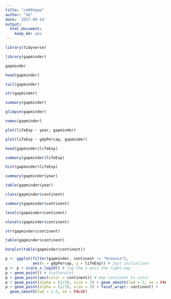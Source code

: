 ```yaml
---
title: "cm004gap"
author: "Gb"
date: '2017-09-14'
output: 
  html_document: 
    keep_md: yes
---
```

```r
library(tidyverse)
```
```r
library(gapminder)
```

```r
gapminder
```
```r
head(gapminder)
```
```r
tail(gapminder)
```
```r
str(gapminder)
```
```r
summary(gapminder)
```
```r
glimpse(gapminder)
```
```r
names(gapminder)
```
```r
plot(lifeExp ~ year, gapminder)
```
```r
plot(lifeExp ~ gdpPercap, gapminder)
```
```r
head(gapminder$lifeExp)
```
```r
summary(gapminder$lifeExp)
```
```r
hist(gapminder$lifeExp)
```
```r
summary(gapminder$year)
```
```r
table(gapminder$year)
```
```r
class(gapminder$continent)
```
```r
summary(gapminder$continent)
```
```r
levels(gapminder$continent)
```
```r
nlevels(gapminder$continent)
```
```r
str(gapminder$continent)
```
```r
table(gapminder$continent)
```
```r
barplot(table(gapminder$continent))
```
```r
p <- ggplot(filter(gapminder, continent != "Oceania"),
            aes(x = gdpPercap, y = lifeExp)) # just initializes
p <- p + scale_x_log10() # log the x axis the right way
p + geom_point() # scatterplot
p + geom_point(aes(color = continent)) # map continent to color
p + geom_point(alpha = (1/3), size = 3) + geom_smooth(lwd = 3, se = FALSE)
p + geom_point(alpha = (1/3), size = 3) + facet_wrap(~ continent) +
  geom_smooth(lwd = 1.5, se = FALSE)
```









